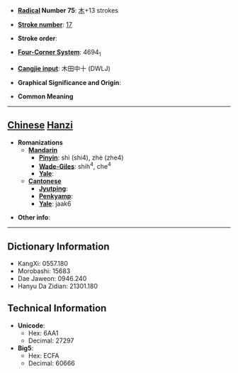 * '''[[Wiktionary:Chinese radical index| Radical]] Number 75''': [[Wiktionary:Chinese radical index 木|木]]+13 strokes

* '''[[Wiktionary:Chinese total strokes index|Stroke number]]''': [[Wiktionary:Chinese total strokes index 17|17]]

* '''Stroke order''': 

* '''[[Wiktionary:Chinese four corner index|Four-Corner System]]''': 4694<sub>1</sub>

* '''[[Wiktionary:Chinese Cangjie index|Cangjie input]]''': 木田中十 (DWLJ)

* '''Graphical Significance and Origin''': 

* '''Common Meaning'''

----

== [[Chinese]] [[Hanzi]] ==

* '''Romanizations'''
** '''[[Mandarin]]'''
*** '''[[Pinyin]]''': shì (shi4), zhè (zhe4)
*** '''[[Wade-Giles]]''': shih<sup>4</sup>, che<sup>4</sup>
*** '''[[Yale]]''': 
** '''[[Cantonese]]'''
*** '''[[Jyutping]]''':
*** '''[[Penkyamp]]''': 
*** '''[[Yale]]''': jaak6

* '''Other info''': 

----

== Dictionary Information ==

* KangXi: 0557.180
* Morobashi: 15683
* Dae Jaweon: 0946.240
* Hanyu Da Zidian: 21301.180

== Technical Information ==

* '''Unicode''':
** Hex: 6AA1
** Decimal: 27297
* '''Big5''':
** Hex: ECFA
** Decimal: 60666